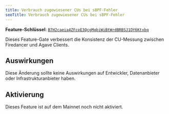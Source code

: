 ```yaml
---
title: Verbrauch zugewiesener CUs bei sBPF-Fehler
seoTitle: Verbrauch zugewiesener CUs bei sBPF-Fehler
---
```


**Feature-Schlüssel**:
[`B7H2caeia4ZFcpE3QcgMqbiWiBtWrdBRBSJ1DY6Ktxbq`](https://explorer.solana.com/address/B7H2caeia4ZFcpE3QcgMqbiWiBtWrdBRBSJ1DY6Ktxbq)

Dieses Feature-Gate verbessert die Konsistenz der CU-Messung zwischen Firedancer
und Agave Clients.

## Auswirkungen

Diese Änderung sollte keine Auswirkungen auf Entwickler, Datenanbieter oder
Infrastrukturanbieter haben.

## Aktivierung

Dieses Feature ist auf dem Mainnet noch nicht aktiviert.
